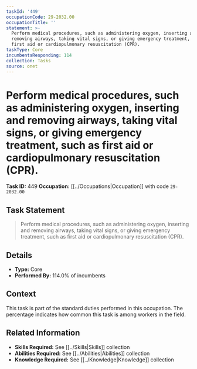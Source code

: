 ```yaml
---
taskId: '449'
occupationCode: 29-2032.00
occupationTitle: ''
statement: >-
  Perform medical procedures, such as administering oxygen, inserting and
  removing airways, taking vital signs, or giving emergency treatment, such as
  first aid or cardiopulmonary resuscitation (CPR).
taskType: Core
incumbentsResponding: 114
collection: Tasks
source: onet
---
```

# Perform medical procedures, such as administering oxygen, inserting and removing airways, taking vital signs, or giving emergency treatment, such as first aid or cardiopulmonary resuscitation (CPR).

**Task ID:** 449
**Occupation:** [[../Occupations|Occupation]] with code `29-2032.00`

## Task Statement

> Perform medical procedures, such as administering oxygen, inserting and removing airways, taking vital signs, or giving emergency treatment, such as first aid or cardiopulmonary resuscitation (CPR).

## Details

- **Type:** Core
- **Performed By:** 114.0% of incumbents

## Context

This task is part of the standard duties performed in this occupation. The percentage indicates how common this task is among workers in the field.

## Related Information

- **Skills Required:** See [[../Skills|Skills]] collection
- **Abilities Required:** See [[../Abilities|Abilities]] collection
- **Knowledge Required:** See [[../Knowledge|Knowledge]] collection
